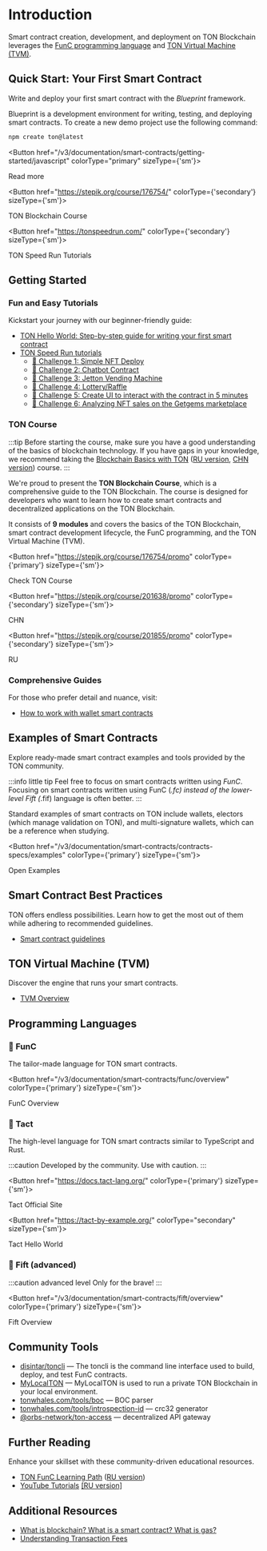 
# Introduction

Smart contract creation, development, and deployment on TON Blockchain leverages the [FunC programming language](/develop/smart-contracts/#func-language) and [TON Virtual Machine (TVM)](/develop/smart-contracts/#ton-virtual-machine).

## Quick Start: Your First Smart Contract

Write and deploy your first smart contract with the *Blueprint* framework.

Blueprint is a development environment for writing, testing, and deploying smart contracts.
To create a new demo project use the following command:

```bash
npm create ton@latest
```


<Button href="/v3/documentation/smart-contracts/getting-started/javascript" colorType="primary" sizeType={'sm'}>

Read more

</Button>


<Button href="https://stepik.org/course/176754/" colorType={'secondary'} sizeType={'sm'}>

TON Blockchain Course

</Button>


<Button href="https://tonspeedrun.com/" colorType={'secondary'} sizeType={'sm'}>

TON Speed Run Tutorials

</Button>



## Getting Started

### Fun and Easy Tutorials

Kickstart your journey with our beginner-friendly guide:
* [TON Hello World: Step-by-step guide for writing your first smart contract](https://ton-community.github.io/tutorials/02-contract/)
* [TON Speed Run tutorials](https://tonspeedrun.com/)
  - [🚩 Challenge 1: Simple NFT Deploy](https://github.com/romanovichim/TONQuest1)
  - [🚩 Challenge 2: Chatbot Contract](https://github.com/romanovichim/TONQuest2)
  - [🚩 Challenge 3: Jetton Vending Machine](https://github.com/romanovichim/TONQuest3)
  - [🚩 Challenge 4: Lottery/Raffle](https://github.com/romanovichim/TONQuest4)
  - [🚩 Challenge 5: Create UI to interact with the contract in 5 minutes](https://github.com/romanovichim/TONQuest5)
  - [🚩 Challenge 6: Analyzing NFT sales on the Getgems marketplace](https://github.com/romanovichim/TONQuest6)

### TON Course

:::tip
Before starting the course, make sure you have a good understanding of the basics of blockchain technology. If you have gaps in your knowledge, we recommend taking the [Blockchain Basics with TON](https://stepik.org/course/201294/promo) ([RU version](https://stepik.org/course/202221/), [CHN version](https://stepik.org/course/200976/)) course.
:::

We're proud to present the __TON Blockchain Course__, which is a comprehensive guide to the TON Blockchain. The course is designed for developers who want to learn how to create smart contracts and decentralized applications on the TON Blockchain.

It consists of __9 modules__ and covers the basics of the TON Blockchain, smart contract development lifecycle, the FunC programming, and the TON Virtual Machine (TVM).


<Button href="https://stepik.org/course/176754/promo"
        colorType={'primary'} sizeType={'sm'}>

Check TON Course

</Button>


<Button href="https://stepik.org/course/201638/promo"
        colorType={'secondary'} sizeType={'sm'}>

CHN

</Button>


<Button href="https://stepik.org/course/201855/promo"
        colorType={'secondary'} sizeType={'sm'}>

RU

</Button>


### Comprehensive Guides

For those who prefer detail and nuance, visit:

* [How to work with wallet smart contracts](/v3/guidelines/smart-contracts/howto/wallet)



## Examples of Smart Contracts

Explore ready-made smart contract examples and tools provided by the TON community.

:::info little tip
Feel free to focus on smart contracts written using _FunC_. Focusing on smart contracts written using FunC (*.fc) instead of the lower-level Fift (*.fif) language is often better.
:::

Standard examples of smart contracts on TON include wallets, electors (which manage validation on TON), and multi-signature wallets, which can be a reference when studying.


<Button href="/v3/documentation/smart-contracts/contracts-specs/examples" colorType={'primary'} sizeType={'sm'}>

Open Examples

</Button>



## Smart Contract Best Practices

TON offers endless possibilities. Learn how to get the most out of them while adhering to recommended guidelines.

* [Smart contract guidelines](/develop/smart-contracts/guidelines)

## TON Virtual Machine (TVM)

Discover the engine that runs your smart contracts.

- [TVM Overview](/learn/tvm-instructions/tvm-overview)



## Programming Languages

### 📘 FunC

The tailor-made language for TON smart contracts.


<Button href="/v3/documentation/smart-contracts/func/overview" colorType={'primary'} sizeType={'sm'}>

FunC Overview

</Button>


### 📒 Tact

The high-level language for TON smart contracts similar to TypeScript and Rust.

:::caution
Developed by the community. Use with caution.
:::


<Button href="https://docs.tact-lang.org/" colorType={'primary'} sizeType={'sm'}>

Tact Official Site

</Button>


<Button href="https://tact-by-example.org/"
        colorType="secondary" sizeType={'sm'}>

Tact Hello World

</Button>



### 📕 Fift (advanced)

:::caution advanced level
Only for the brave!
:::


<Button href="/v3/documentation/smart-contracts/fift/overview" colorType={'primary'} sizeType={'sm'}>

Fift Overview

</Button>


## Community Tools

* [disintar/toncli](/develop/smart-contracts/sdk/toncli) — The toncli is the command line interface used to build, deploy, and test FunC contracts.
* [MyLocalTON](/v3/guidelines/nodes/running-nodes/running-a-local-ton) — MyLocalTON is used to run a private TON Blockchain in your local environment.
* [tonwhales.com/tools/boc](https://tonwhales.com/tools/boc) — BOC parser
* [tonwhales.com/tools/introspection-id](https://tonwhales.com/tools/introspection-id) — crc32 generator
* [@orbs-network/ton-access](https://www.orbs.com/ton-access/) — decentralized API gateway


## Further Reading

Enhance your skillset with these community-driven educational resources.

* [TON FunC Learning Path](https://blog.ton.org/func-journey) ([RU version](https://github.com/romanovichim/TonFunClessons_ru))
* [YouTube Tutorials](https://www.youtube.com/@TONDevStudy) [[RU version]](https://www.youtube.com/@WikiMar)


## Additional Resources

* [What is blockchain? What is a smart contract? What is gas?](https://blog.ton.org/what-is-blockchain)
* [Understanding Transaction Fees](/develop/smart-contracts/fees#how-to-calculate-fees)

